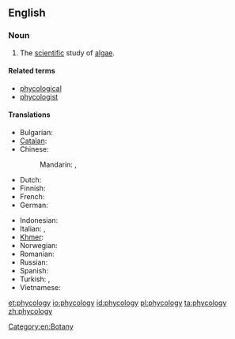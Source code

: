 ==English==
{{wikipedia}}

===Noun===
{{en-noun|-}}

# The [[scientific]] study of [[algae]].

====Related terms====
* [[phycological]]
* [[phycologist]]

====Translations====
{{trans-top|study of algae}}
* Bulgarian: {{t|bg|алгология}}
* [[Catalan]]: {{t|ca|ficologia|f}}
* Chinese:
*: Mandarin: {{t|cmn|藻類學|sc=Hani}}, {{t|cmn|藻类学|tr=zǎolèixué|sc=Hani}}
* Dutch: {{t|nl|fycologie|f}}
* Finnish: {{t-|fi|levätutkimus}}
* French: {{t+|fr|phycologie}}
* German: {{t+|de|Phykologie|f}}
{{trans-mid}}
* Indonesian: {{t-|id|fikologi|xs=Indonesian}}
* Italian: {{t+|it|algologia|f}},  {{t-|it|ficologia|f}}
* [[Khmer]]: {{t|km|វារីជាតិវិទ្យា|tr=vieriiciet|sc=Khmr}}
* Norwegian: {{t|no|fykologi}}
* Romanian: {{t-|ro|ficologie|f}}
* Russian: {{t|ru|альгология||m}}
* Spanish: {{t+|es|ficología|f}}
* Turkish: {{t-|tr|fikoloji}},  {{t-|tr|algoloji}}
* Vietnamese: {{t+|vi|thuộc tảo|xs=Vietnamese}}
{{trans-bottom}}

[[Category:en:Botany]]

[[et:phycology]]
[[io:phycology]]
[[id:phycology]]
[[pl:phycology]]
[[ta:phycology]]
[[zh:phycology]]